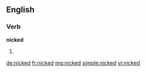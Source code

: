 ==English==

===Verb===
'''nicked'''

# {{past of|[[nick]]}}

[[de:nicked]]
[[fr:nicked]]
[[mg:nicked]]
[[simple:nicked]]
[[vi:nicked]]